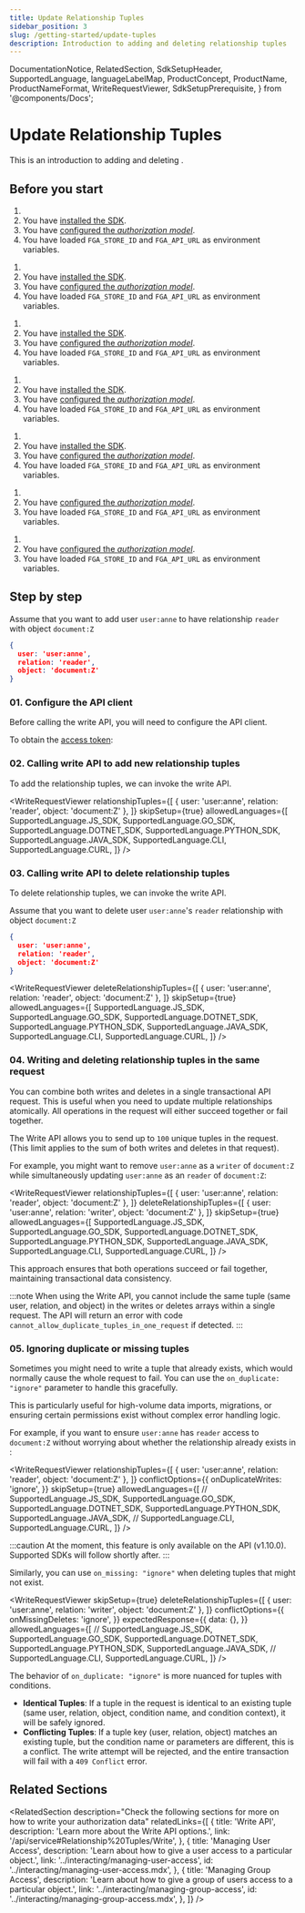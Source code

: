 ```yaml
---
title: Update Relationship Tuples
sidebar_position: 3
slug: /getting-started/update-tuples
description: Introduction to adding and deleting relationship tuples
---
```


  DocumentationNotice,
  RelatedSection,
  SdkSetupHeader,
  SupportedLanguage,
  languageLabelMap,
  ProductConcept,
  ProductName,
  ProductNameFormat,
  WriteRequestViewer,
  SdkSetupPrerequisite,
} from '@components/Docs';

# Update Relationship Tuples

<DocumentationNotice />

This is an introduction to adding and deleting _<ProductConcept section="what-is-a-relationship-tuple" linkName="relationship tuples" />_.

## Before you start

<Tabs groupId="languages">
<TabItem value={SupportedLanguage.JS_SDK} label={languageLabelMap.get(SupportedLanguage.JS_SDK)}>

1. <SdkSetupPrerequisite />
2. You have [installed the SDK](./install-sdk.mdx).
3. You have [configured the _authorization model_](./configure-model.mdx).
4. You have loaded `FGA_STORE_ID` and `FGA_API_URL` as environment variables.

</TabItem>
<TabItem value={SupportedLanguage.GO_SDK} label={languageLabelMap.get(SupportedLanguage.GO_SDK)}>

1. <SdkSetupPrerequisite />
2. You have [installed the SDK](./install-sdk.mdx).
3. You have [configured the _authorization model_](./configure-model.mdx).
4. You have loaded `FGA_STORE_ID` and `FGA_API_URL` as environment variables.

</TabItem>
<TabItem value={SupportedLanguage.DOTNET_SDK} label={languageLabelMap.get(SupportedLanguage.DOTNET_SDK)}>

1. <SdkSetupPrerequisite />
2. You have [installed the SDK](./install-sdk.mdx).
3. You have [configured the _authorization model_](./configure-model.mdx).
4. You have loaded `FGA_STORE_ID` and `FGA_API_URL` as environment variables.

</TabItem>
<TabItem value={SupportedLanguage.PYTHON_SDK} label={languageLabelMap.get(SupportedLanguage.PYTHON_SDK)}>

1. <SdkSetupPrerequisite />
2. You have [installed the SDK](./install-sdk.mdx).
3. You have [configured the _authorization model_](./configure-model.mdx).
4. You have loaded `FGA_STORE_ID` and `FGA_API_URL` as environment variables.

</TabItem>
<TabItem value={SupportedLanguage.JAVA_SDK} label={languageLabelMap.get(SupportedLanguage.JAVA_SDK)}>

1. <SdkSetupPrerequisite />
2. You have [installed the SDK](./install-sdk.mdx).
3. You have [configured the _authorization model_](./configure-model.mdx).
4. You have loaded `FGA_STORE_ID` and `FGA_API_URL` as environment variables.

</TabItem>
<TabItem value={SupportedLanguage.CLI} label={languageLabelMap.get(SupportedLanguage.CLI)}>

1. <SdkSetupPrerequisite />
2. You have [configured the _authorization model_](./configure-model.mdx).
3. You have loaded `FGA_STORE_ID` and `FGA_API_URL` as environment variables.

</TabItem>
<TabItem value={SupportedLanguage.CURL} label={languageLabelMap.get(SupportedLanguage.CURL)}>

1. <SdkSetupPrerequisite />
2. You have [configured the _authorization model_](./configure-model.mdx).
3. You have loaded `FGA_STORE_ID` and `FGA_API_URL` as environment variables.

</TabItem>
</Tabs>

## Step by step

Assume that you want to add user `user:anne` to have relationship `reader` with object `document:Z`

```json
{
  user: 'user:anne',
  relation: 'reader',
  object: 'document:Z'
}
```

### 01. Configure the <ProductName format={ProductNameFormat.ShortForm}/> API client

Before calling the write API, you will need to configure the API client.

<Tabs groupId="languages">
<TabItem value={SupportedLanguage.JS_SDK} label={languageLabelMap.get(SupportedLanguage.JS_SDK)}>

<SdkSetupHeader lang={SupportedLanguage.JS_SDK} />

</TabItem>
<TabItem value={SupportedLanguage.GO_SDK} label={languageLabelMap.get(SupportedLanguage.GO_SDK)}>

<SdkSetupHeader lang={SupportedLanguage.GO_SDK} />

</TabItem>
<TabItem value={SupportedLanguage.DOTNET_SDK} label={languageLabelMap.get(SupportedLanguage.DOTNET_SDK)}>

<SdkSetupHeader lang={SupportedLanguage.DOTNET_SDK} />

</TabItem>
<TabItem value={SupportedLanguage.PYTHON_SDK} label={languageLabelMap.get(SupportedLanguage.PYTHON_SDK)}>

<SdkSetupHeader lang={SupportedLanguage.PYTHON_SDK} />

</TabItem>
<TabItem value={SupportedLanguage.JAVA_SDK} label={languageLabelMap.get(SupportedLanguage.JAVA_SDK)}>

<SdkSetupHeader lang={SupportedLanguage.JAVA_SDK} />

</TabItem>
<TabItem value={SupportedLanguage.CLI} label={languageLabelMap.get(SupportedLanguage.CLI)}>

<SdkSetupHeader lang={SupportedLanguage.CLI} />

</TabItem>
<TabItem value={SupportedLanguage.CURL} label={languageLabelMap.get(SupportedLanguage.CURL)}>

To obtain the [access token](https://auth0.com/docs/get-started/authentication-and-authorization-flow/client-credentials-flow/call-your-api-using-the-client-credentials-flow):

<SdkSetupHeader lang={SupportedLanguage.CURL} />

</TabItem>
</Tabs>

### 02. Calling write API to add new relationship tuples

To add the relationship tuples, we can invoke the write API.

<WriteRequestViewer
  relationshipTuples={[
    {
      user: 'user:anne',
      relation: 'reader',
      object: 'document:Z'
    },
  ]}
  skipSetup={true}
  allowedLanguages={[
    SupportedLanguage.JS_SDK,
    SupportedLanguage.GO_SDK,
    SupportedLanguage.DOTNET_SDK,
    SupportedLanguage.PYTHON_SDK,
    SupportedLanguage.JAVA_SDK,
    SupportedLanguage.CLI,
    SupportedLanguage.CURL,
  ]}
/>

### 03. Calling write API to delete relationship tuples

To delete relationship tuples, we can invoke the write API.

Assume that you want to delete user `user:anne`'s `reader` relationship with object `document:Z`

```json
{
  user: 'user:anne',
  relation: 'reader',
  object: 'document:Z'
}
```

<WriteRequestViewer
  deleteRelationshipTuples={[
    {
      user: 'user:anne',
      relation: 'reader',
      object: 'document:Z'
    },
  ]}
  skipSetup={true}
  allowedLanguages={[
    SupportedLanguage.JS_SDK,
    SupportedLanguage.GO_SDK,
    SupportedLanguage.DOTNET_SDK,
    SupportedLanguage.PYTHON_SDK,
    SupportedLanguage.JAVA_SDK,
    SupportedLanguage.CLI,
    SupportedLanguage.CURL,
  ]}
/>

### 04. Writing and deleting relationship tuples in the same request

You can combine both writes and deletes in a single transactional API request. This is useful when you need to update multiple relationships atomically. All operations in the request will either succeed together or fail together.

The Write API allows you to send up to `100` unique tuples in the request. (This limit applies to the sum of both writes and deletes in that request).

For example, you might want to remove `user:anne` as a `writer` of `document:Z` while simultaneously updating `user:anne` as an `reader` of `document:Z`:

<WriteRequestViewer
  relationshipTuples={[
    {
      user: 'user:anne',
      relation: 'reader',
      object: 'document:Z'
    },
  ]}
  deleteRelationshipTuples={[
    {
      user: 'user:anne',
      relation: 'writer',
      object: 'document:Z'
    },
  ]}
  skipSetup={true}
  allowedLanguages={[
    SupportedLanguage.JS_SDK,
    SupportedLanguage.GO_SDK,
    SupportedLanguage.DOTNET_SDK,
    SupportedLanguage.PYTHON_SDK,
    SupportedLanguage.JAVA_SDK,
    SupportedLanguage.CLI,
    SupportedLanguage.CURL,
  ]}
/>

This approach ensures that both operations succeed or fail together, maintaining transactional data consistency.


:::note
When using the Write API, you cannot include the same tuple (same user, relation, and object) in the writes or deletes arrays within a single request. The API will return an error with code `cannot_allow_duplicate_tuples_in_one_request` if detected.
:::

### 05. Ignoring duplicate or missing tuples

Sometimes you might need to write a tuple that already exists, which would normally cause the whole request to fail. You can use the `on_duplicate: "ignore"` parameter to handle this gracefully. 

This is particularly useful for high-volume data imports, migrations, or ensuring certain permissions exist without complex error handling logic.

For example, if you want to ensure `user:anne` has `reader` access to `document:Z` without worrying about whether the relationship already exists in <ProductName format={ProductNameFormat.ShortForm}/>:

<WriteRequestViewer
  relationshipTuples={[
    {
      user: 'user:anne',
      relation: 'reader',
      object: 'document:Z'
    },
  ]}
  conflictOptions={{
    onDuplicateWrites: 'ignore',
  }}
  skipSetup={true}
  allowedLanguages={[
    // SupportedLanguage.JS_SDK,
    SupportedLanguage.GO_SDK,
    SupportedLanguage.DOTNET_SDK,
    SupportedLanguage.PYTHON_SDK,
    SupportedLanguage.JAVA_SDK,
    // SupportedLanguage.CLI,
    SupportedLanguage.CURL,
  ]}
/>

:::caution
At the moment, this feature is only available on the API (v1.10.0). Supported SDKs will follow shortly after.
:::

Similarly, you can use `on_missing: "ignore"` when deleting tuples that might not exist.

<WriteRequestViewer
  skipSetup={true}
  deleteRelationshipTuples={[
    {
      user: 'user:anne',
      relation: 'writer',
      object: 'document:Z'
    },
  ]}
  conflictOptions={{
    onMissingDeletes: 'ignore',
  }}
  expectedResponse={{
    data: {},
  }}
  allowedLanguages={[
    // SupportedLanguage.JS_SDK,
    SupportedLanguage.GO_SDK,
    SupportedLanguage.DOTNET_SDK,
    SupportedLanguage.PYTHON_SDK,
    SupportedLanguage.JAVA_SDK,
    // SupportedLanguage.CLI,
    SupportedLanguage.CURL,
  ]}
/>

The behavior of `on_duplicate: "ignore"` is more nuanced for tuples with conditions.
- **Identical Tuples**: If a tuple in the request is identical to an existing tuple (same user, relation, object, condition name, and condition context), it will be safely ignored.
- **Conflicting Tuples**: If a tuple key (user, relation, object) matches an existing tuple, but the condition name or parameters are different, this is a conflict. The write attempt will be rejected, and the entire transaction will fail with a `409 Conflict` error.

## Related Sections

<RelatedSection
  description="Check the following sections for more on how to write your authorization data"
  relatedLinks={[
     {
      title: 'Write API',
      description: 'Learn more about the Write API options.',
      link: '/api/service#Relationship%20Tuples/Write',
    },
    {
      title: 'Managing User Access',
      description: 'Learn about how to give a user access to a particular object.',
      link: '../interacting/managing-user-access',
      id: '../interacting/managing-user-access.mdx',
    },
    {
      title: 'Managing Group Access',
      description: 'Learn about how to give a group of users access to a particular object.',
      link: '../interacting/managing-group-access',
      id: '../interacting/managing-group-access.mdx',
    },
  ]}
/>
